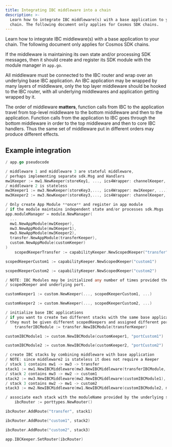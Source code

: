 ```yaml
---
title: Integrating IBC middleware into a chain
description: >-
  Learn how to integrate IBC middleware(s) with a base application to your
  chain. The following document only applies for Cosmos SDK chains.
---
```


Learn how to integrate IBC middleware(s) with a base application to your chain. The following document only applies for Cosmos SDK chains.

If the middleware is maintaining its own state and/or processing SDK messages, then it should create and register its SDK module with the module manager in `app.go`.

All middleware must be connected to the IBC router and wrap over an underlying base IBC application. An IBC application may be wrapped by many layers of middleware, only the top layer middleware should be hooked to the IBC router, with all underlying middlewares and application getting wrapped by it.

The order of middleware **matters**, function calls from IBC to the application travel from top-level middleware to the bottom middleware and then to the application. Function calls from the application to IBC goes through the bottom middleware in order to the top middleware and then to core IBC handlers. Thus the same set of middleware put in different orders may produce different effects.

## Example integration

```go expandable
/ app.go pseudocode

/ middleware 1 and middleware 3 are stateful middleware, 
/ perhaps implementing separate sdk.Msg and Handlers
mw1Keeper := mw1.NewKeeper(storeKey1, ..., ics4Wrapper: channelKeeper, ...) / in stack 1 & 3
/ middleware 2 is stateless
mw3Keeper1 := mw3.NewKeeper(storeKey3,..., ics4Wrapper: mw1Keeper, ...) /  in stack 1
mw3Keeper2 := mw3.NewKeeper(storeKey3,..., ics4Wrapper: channelKeeper, ...) /  in stack 2

/ Only create App Module **once** and register in app module
/ if the module maintains independent state and/or processes sdk.Msgs
app.moduleManager = module.NewManager(
  ...
  mw1.NewAppModule(mw1Keeper),
  mw3.NewAppModule(mw3Keeper1),
  mw3.NewAppModule(mw3Keeper2),
  transfer.NewAppModule(transferKeeper),
  custom.NewAppModule(customKeeper)
)
    scopedKeeperTransfer := capabilityKeeper.NewScopedKeeper("transfer")

scopedKeeperCustom1 := capabilityKeeper.NewScopedKeeper("custom1")

scopedKeeperCustom2 := capabilityKeeper.NewScopedKeeper("custom2")

/ NOTE: IBC Modules may be initialized any number of times provided they use a separate
/ scopedKeeper and underlying port.

customKeeper1 := custom.NewKeeper(..., scopedKeeperCustom1, ...)

customKeeper2 := custom.NewKeeper(..., scopedKeeperCustom2, ...)

/ initialize base IBC applications
/ if you want to create two different stacks with the same base application,
/ they must be given different scopedKeepers and assigned different ports.
    transferIBCModule := transfer.NewIBCModule(transferKeeper)

customIBCModule1 := custom.NewIBCModule(customKeeper1, "portCustom1")

customIBCModule2 := custom.NewIBCModule(customKeeper2, "portCustom2")

/ create IBC stacks by combining middleware with base application
/ NOTE: since middleware2 is stateless it does not require a Keeper
/ stack 1 contains mw1 -> mw3 -> transfer
stack1 := mw1.NewIBCMiddleware(mw3.NewIBCMiddleware(transferIBCModule, mw3Keeper1), mw1Keeper)
/ stack 2 contains mw3 -> mw2 -> custom1
stack2 := mw3.NewIBCMiddleware(mw2.NewIBCMiddleware(customIBCModule1), mw3Keeper2)
/ stack 3 contains mw2 -> mw1 -> custom2
stack3 := mw2.NewIBCMiddleware(mw1.NewIBCMiddleware(customIBCModule2, mw1Keeper))

/ associate each stack with the moduleName provided by the underlying scopedKeeper
    ibcRouter := porttypes.NewRouter()

ibcRouter.AddRoute("transfer", stack1)

ibcRouter.AddRoute("custom1", stack2)

ibcRouter.AddRoute("custom2", stack3)

app.IBCKeeper.SetRouter(ibcRouter)
```
